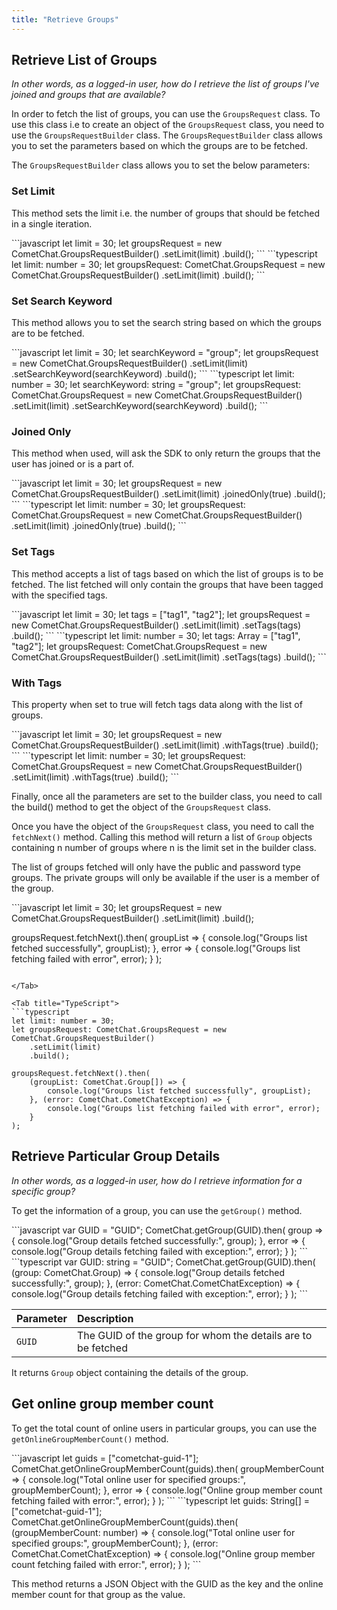 ```yaml
---
title: "Retrieve Groups"
---
```




## Retrieve List of Groups

*In other words, as a logged-in user, how do I retrieve the list of groups I've joined and groups that are available?*

In order to fetch the list of groups, you can use the `GroupsRequest` class. To use this class i.e to create an object of the `GroupsRequest` class, you need to use the `GroupsRequestBuilder` class. The `GroupsRequestBuilder` class allows you to set the parameters based on which the groups are to be fetched.

The `GroupsRequestBuilder` class allows you to set the below parameters:

### Set Limit

This method sets the limit i.e. the number of groups that should be fetched in a single iteration.

<Tabs>
<Tab title="JavaScript">
```javascript
let limit = 30;
let groupsRequest = new CometChat.GroupsRequestBuilder()
                    	.setLimit(limit)
                    	.build();
```

</Tab>

<Tab title="TypeScript">
```typescript
let limit: number = 30;
let groupsRequest: CometChat.GroupsRequest = new CometChat.GroupsRequestBuilder()
    .setLimit(limit)
    .build();
```

</Tab>

</Tabs>

### Set Search Keyword

This method allows you to set the search string based on which the groups are to be fetched.

<Tabs>
<Tab title="JavaScript">
```javascript
let limit = 30;
let searchKeyword = "group";
let groupsRequest = new CometChat.GroupsRequestBuilder()
                    	.setLimit(limit)
                    	.setSearchKeyword(searchKeyword)
                    	.build();
```

</Tab>

<Tab title="TypeScript">
```typescript
let limit: number = 30;
let searchKeyword: string = "group";
let groupsRequest: CometChat.GroupsRequest = new CometChat.GroupsRequestBuilder()
    .setLimit(limit)
    .setSearchKeyword(searchKeyword)
    .build();
```

</Tab>

</Tabs>

### Joined Only

This method when used, will ask the SDK to only return the groups that the user has joined or is a part of.

<Tabs>
<Tab title="JavaScript">
```javascript
let limit = 30;
let groupsRequest = new CometChat.GroupsRequestBuilder()
                    	.setLimit(limit)
                    	.joinedOnly(true)
                    	.build();
```

</Tab>

<Tab title="TypeScript">
```typescript
let limit: number = 30;
let groupsRequest: CometChat.GroupsRequest = new CometChat.GroupsRequestBuilder()
    .setLimit(limit)
    .joinedOnly(true)
    .build();
```

</Tab>

</Tabs>

### Set Tags

This method accepts a list of tags based on which the list of groups is to be fetched. The list fetched will only contain the groups that have been tagged with the specified tags.

<Tabs>
<Tab title="JavaScript">
```javascript
let limit = 30;
let tags = ["tag1", "tag2"];
let groupsRequest = new CometChat.GroupsRequestBuilder()
                    	.setLimit(limit)
                    	.setTags(tags)
                    	.build();
```

</Tab>

<Tab title="TypeScript">
```typescript
let limit: number = 30;
let tags: Array<String> = ["tag1", "tag2"];
let groupsRequest: CometChat.GroupsRequest = new CometChat.GroupsRequestBuilder()
    .setLimit(limit)
    .setTags(tags)
    .build();
```

</Tab>

</Tabs>

### With Tags

This property when set to true will fetch tags data along with the list of groups.

<Tabs>
<Tab title="JavaScript">
```javascript
let limit = 30;
let groupsRequest = new CometChat.GroupsRequestBuilder()
                    	.setLimit(limit)
                    	.withTags(true)
                    	.build();
```

</Tab>

<Tab title="TypeScript">
```typescript
let limit: number = 30;
let groupsRequest: CometChat.GroupsRequest = new CometChat.GroupsRequestBuilder()
    .setLimit(limit)
    .withTags(true)
    .build();
```

</Tab>

</Tabs>

Finally, once all the parameters are set to the builder class, you need to call the build() method to get the object of the `GroupsRequest` class.

Once you have the object of the `GroupsRequest` class, you need to call the `fetchNext()` method. Calling this method will return a list of `Group` objects containing n number of groups where n is the limit set in the builder class.

The list of groups fetched will only have the public and password type groups. The private groups will only be available if the user is a member of the group.

<Tabs>
<Tab title="JavaScript">
```javascript
let limit = 30;
let groupsRequest = new CometChat.GroupsRequestBuilder()
                    	.setLimit(limit)
                    	.build();

groupsRequest.fetchNext().then(
  groupList => {
    console.log("Groups list fetched successfully", groupList);
  }, error => {
    console.log("Groups list fetching failed with error", error);
  }
);
```

</Tab>

<Tab title="TypeScript">
```typescript
let limit: number = 30;
let groupsRequest: CometChat.GroupsRequest = new CometChat.GroupsRequestBuilder()
    .setLimit(limit)
    .build();

groupsRequest.fetchNext().then(
    (groupList: CometChat.Group[]) => {
        console.log("Groups list fetched successfully", groupList);
    }, (error: CometChat.CometChatException) => {
        console.log("Groups list fetching failed with error", error);
    }
);
```

</Tab>

</Tabs>

## Retrieve Particular Group Details

*In other words, as a logged-in user, how do I retrieve information for a specific group?*

To get the information of a group, you can use the `getGroup()` method.

<Tabs>
<Tab title="JavaScript">
```javascript
var GUID = "GUID";
CometChat.getGroup(GUID).then(
  group => {
    console.log("Group details fetched successfully:", group);
  }, error => {
    console.log("Group details fetching failed with exception:", error);
  }
);
```

</Tab>

<Tab title="TypeScript">
```typescript
var GUID: string = "GUID";
CometChat.getGroup(GUID).then(
    (group: CometChat.Group) => {
        console.log("Group details fetched successfully:", group);
    }, (error: CometChat.CometChatException) => {
        console.log("Group details fetching failed with exception:", error);
    }
);
```

</Tab>

</Tabs>

| Parameter | Description                                                  |
| :--------- | :------------------------------------------------------------ |
| `GUID`    | The GUID of the group for whom the details are to be fetched |

It returns `Group` object containing the details of the group.

## Get online group member count

To get the total count of online users in particular groups, you can use the `getOnlineGroupMemberCount()` method.

<Tabs>
<Tab title="JavaScript">
```javascript
let guids = ["cometchat-guid-1"];
CometChat.getOnlineGroupMemberCount(guids).then(
  groupMemberCount => {
    console.log("Total online user for specified groups:", groupMemberCount);
  }, error => {
    console.log("Online group member count fetching failed with error:", error);
  }
);
```

</Tab>

<Tab title="TypeScript">
```typescript
let guids: String[] = ["cometchat-guid-1"];
CometChat.getOnlineGroupMemberCount(guids).then(
    (groupMemberCount: number) => {
        console.log("Total online user for specified groups:", groupMemberCount);
    }, (error: CometChat.CometChatException) => {
        console.log("Online group member count fetching failed with error:", error);
    }
);
```

</Tab>

</Tabs>

This method returns a JSON Object with the GUID as the key and the online member count for that group as the value.
